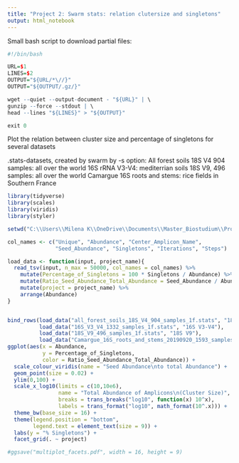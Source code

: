 ---
title: "Project 2: Swarm stats: relation clutersize and singletons"
output: html_notebook
---

Small bash script to download partial files:
```{r}
#!/bin/bash

URL=$1
LINES=$2
OUTPUT="${URL/*\//}"
OUTPUT="${OUTPUT/.gz/}"

wget --quiet --output-document - "${URL}" | \
gunzip --force --stdout | \
head --lines "${LINES}" > "${OUTPUT}"

exit 0

```

Plot the relation between cluster size and percentage of singletons for several datasets

.stats-datasets, created by swarm by -s option:
All forest soils 18S V4 904 samples: all over the world
16S rRNA V3-V4: mediterrian soils
18S V9, 496 samples: all over the world
Camargue 16S roots and stems: rice fields in Southern France
```{r}
library(tidyverse)
library(scales)
library(viridis)
library(styler)

setwd("C:\\Users\\Milena K\\OneDrive\\Documents\\Master_Biostudium\\Projekt_France\\Projects_Notebooks")
```

```{r}
col_names <- c("Unique", "Abundance", "Center_Amplicon_Name",
               "Seed_Abundance", "Singletons", "Iterations", "Steps")

load_data <- function(input, project_name){
  read_tsv(input, n_max = 50000, col_names = col_names) %>% 
    mutate(Percentage_of_Singletons = 100 * Singletons / Abundance) %>% 
    mutate(Ratio_Seed_Abundance_Total_Abundance = Seed_Abundance / Abundance)  %>%
    mutate(project = project_name) %>% 
    arrange(Abundance)
}


bind_rows(load_data("all_forest_soils_18S_V4_904_samples_1f.stats", "18S V4"),
          load_data("16S_V3_V4_1332_samples_1f.stats", "16S V3-V4"),
          load_data("18S_V9_496_samples_1f.stats", "18S V9"), 
          load_data("Camargue_16S_roots_and_stems_20190920_1593_samples_1f.stats", "16S Camargue")) %>%
ggplot(aes(x = Abundance,
           y = Percentage_of_Singletons,
           color = Ratio_Seed_Abundance_Total_Abundance)) +
  scale_colour_viridis(name = "Seed Abundance\nto total Abundance") +
  geom_point(size = 0.02) +
  ylim(0,100) +
  scale_x_log10(limits = c(10,10e6),
                name = "Total Abundance of Amplicons\n(Cluster Size)",
                breaks = trans_breaks("log10", function(x) 10^x),
                labels = trans_format("log10", math_format(10^.x))) +
  theme_bw(base_size = 16) +
  theme(legend.position = "bottom", 
        legend.text = element_text(size = 9)) +
  labs(y = "% Singletons") +
  facet_grid(. ~ project)

#ggsave("multiplot_facets.pdf", width = 16, height = 9)
```


